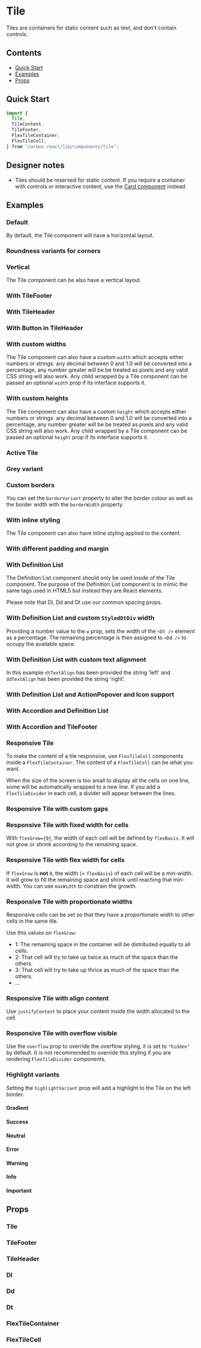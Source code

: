 

<Meta of={TileStories} />

# Tile

Tiles are containers for static content such as text, and don't contain controls.

## Contents

- [Quick Start](#quick-start)
- [Examples](#examples)
- [Props](#props)

## Quick Start

```javascript
import {
  Tile,
  TileContent,
  TileFooter,
  FlexTileContainer,
  FlexTileCell,
} from "carbon-react/lib/components/tile";
```

## Designer notes

- Tiles should be reserved for static content. If you require a container with controls or interactive content, use the [Card component](../?path=/docs/card--docs) instead.

## Examples

### Default

By default, the Tile component will have a horizontal layout.

<Canvas of={TileStories.DefaultStory} />

### Roundness variants for corners

<Canvas of={TileStories.LargeRoundness} />

<Canvas of={TileStories.SmallRoundness} />

### Vertical

The Tile component can be also have a vertical layout.

<Canvas of={TileStories.Vertical} />

### With TileFooter

<Canvas of={TileStories.WithTileFooter} />

### With TileHeader

<Canvas of={TileStories.WithTileHeader} />

### With Button in TileHeader

<Canvas of={TileStories.WithButtonInTileHeader} />

### With custom widths

The Tile component can also have a custom `width` which accepts either numbers or strings: any decimal between 0 and 1.0
will be converted into a percentage, any number greater will be be treated as pixels and any valid CSS string will also work.
Any child wrapped by a Tile component can be passed an optional `width` prop if its interface supports it.

<Canvas of={TileStories.CustomWidths} />

### With custom heights

The Tile component can also have a custom `height` which accepts either numbers or strings: any decimal between 0 and 1.0
will be converted into a percentage, any number greater will be be treated as pixels and any valid CSS string will also work.
Any child wrapped by a Tile component can be passed an optional `height` prop if its interface supports it.

<Canvas of={TileStories.CustomHeights} />

### Active Tile

<Canvas of={TileStories.Active} />

### Grey variant

<Canvas of={TileStories.Grey} />

### Custom borders

You can set the `borderVariant` property to alter the border colour as well as the border width with the `borderWidth` property.

<Canvas of={TileStories.CustomBorders} />

### With inline styling

The Tile component can also have inline styling applied to the content.

<Canvas of={TileStories.WithInline} />

### With different padding and margin

<Canvas of={TileStories.WithDifferentPaddingAndMargin} />

### With Definition List

The Definition List component should only be used inside of the Tile component. The purpose of the Definition List component is to mimic
the same tags used in HTML5 but instead they are React elements.

Please note that Dl, Dd and Dt use our common spacing props.

<Canvas of={TileStories.WithDefinitionListDefault} />

### With Definition List and custom `StyledDtDiv` width

Providing a number value to the `w` prop, sets the width of the `<Dt />` element as a percentage. The remaining percentage is then assigned to `<Dd />` to occupy the available space.

<Canvas of={TileStories.WithDefinitionListAndCustomWidth} />

### With Definition List with custom text alignment

In this example `dtTextAlign` has been provided the string 'left' and `ddTextAlign` has been provided the string 'right'.

<Canvas of={TileStories.WithDefinitionListAndCustomTextAlignment} />

### With Definition List and ActionPopover and Icon support

<Canvas of={TileStories.WithDefinitionListAndActionPopoverAndIconSupport} />

### With Accordion and Definition List

<Canvas of={TileStories.WithAccordion} />

### With Accordion and TileFooter

<Canvas of={TileStories.WithAccordionAndTileFooter} />

### Responsive Tile

To make the content of a tile responsive, use `FlexTileCell` components inside a `FlexTileContainer`.
The content of a `FlexTileCell` can be what you want.

When the size of the screen is too small to display all the cells on one line, some will be automatically wrapped to a new line.
If you add a `FlexTileDivider` in each cell, a divider will appear between the lines.

<Canvas of={TileStories.ResponsiveDefaultStory} />

### Responsive Tile with custom gaps

<Canvas of={TileStories.CustomGaps} />

### Responsive Tile with fixed width for cells

With `flexGrow={0}`, the width of each cell will be defined by `flexBasis`. It will not grow or shrink according to the remaining space.

<Canvas of={TileStories.FixedContainers} />

### Responsive Tile with flex width for cells

If `flexGrow` is **not** `0`, the width (= `flexBasis`) of each cell will be a min-width. It will grow to fill the remaining space and shrink until reaching that min-width.
You can use `maxWidth` to constrain the growth.

<Canvas of={TileStories.FlexContainers} />

### Responsive Tile with proportionate widths

Responsive cells can be set so that they have a proportionate width to other cells in the same tile.

Use this values on `flexGrow`:

- 1: The remaining space in the container will be distributed equally to all cells.
- 2: That cell will try to take up twice as much of the space than the others.
- 3: That cell will try to take up thrice as much of the space than the others.
- ...

<Canvas of={TileStories.ProportionateWidths} />

### Responsive Tile with align content

Use `justifyContent` to place your content inside the width allocated to the cell.

<Canvas of={TileStories.Align} />

### Responsive Tile with overflow visible

Use the `overflow` prop to override the overflow styling, it is set to `"hidden"` by default. It is not 
recommended to override this styling if you are rendering `FlexTileDivider` components.

<Canvas of={TileStories.ResponsiveWithOverflowVisibleStory} />

### Highlight variants

Setting the `highlightVariant` prop will add a highlight to the Tile on the left border.

#### Gradient

<Canvas of={TileStories.HighlightVariantGradientStory} />

#### Success

<Canvas of={TileStories.HighlightVariantSuccessStory} />

#### Neutral

<Canvas of={TileStories.HighlightVariantNeutralStory} />

#### Error

<Canvas of={TileStories.HighlightVariantErrorStory} />

#### Warning

<Canvas of={TileStories.HighlightVariantWarningStory} />

#### Info

<Canvas of={TileStories.HighlightVariantInfoStory} />

#### Important

<Canvas of={TileStories.HighlightVariantImportantStory} />

## Props

### Tile

<ArgTypes of={TileStories} />

### TileFooter

<ArgTypes of={TileFooterStories} />

### TileHeader

<ArgTypes of={TileHeaderStories} />

### Dl

<ArgTypes of={DlStories} />

### Dd

<ArgTypes of={DdStories} />

### Dt

<ArgTypes of={DtStories} />

### FlexTileContainer

<ArgTypes of={FlexTileContainerStories} />

### FlexTileCell

<ArgTypes of={FlexTileCellStories} />
